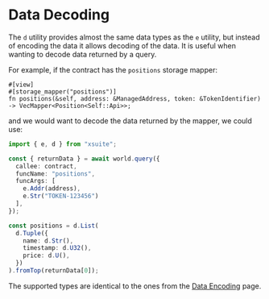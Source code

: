 # Data Decoding

The `d` utility provides almost the same data types as the `e` utility, but instead of encoding the data it allows decoding of the data. It is useful when wanting to decode data returned by a query.

For example, if the contract has the `positions` storage mapper:

```
#[view]
#[storage_mapper("positions")]
fn positions(&self, address: &ManagedAddress, token: &TokenIdentifier) -> VecMapper<Position<Self::Api>>;
```

and we would want to decode the data returned by the mapper, we could use:

```ts
import { e, d } from "xsuite";

const { returnData } = await world.query({
  callee: contract,
  funcName: "positions",
  funcArgs: [
    e.Addr(address),
    e.Str("TOKEN-123456")
  ],
});

const positions = d.List(
  d.Tuple({
    name: d.Str(),
    timestamp: d.U32(),
    price: d.U(),
  })
).fromTop(returnData[0]);
```

The supported types are identical to the ones from the [Data Encoding](/data-encoding) page.
